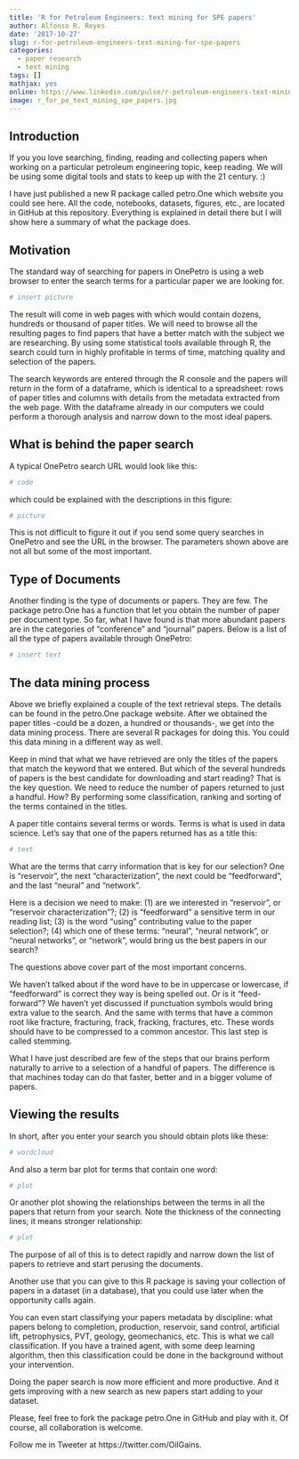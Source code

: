 ```yaml
---
title: 'R for Petroleum Engineers: text mining for SPE papers'
author: Alfonso R. Reyes
date: '2017-10-27'
slug: r-for-petroleum-engineers-text-mining-for-spe-papers
categories:
  - paper research
  - text mining
tags: []
mathjax: yes
online: https://www.linkedin.com/pulse/r-petroleum-engineers-text-mining-spe-papers-alfonso-r-reyes/
image: r_for_pe_text_mining_spe_papers.jpg
---
```


## Introduction
If you you love searching, finding, reading and collecting papers when working on a particular petroleum engineering topic, keep reading. We will be using some digital tools and stats to keep up with the 21 century. :)

I have just published a new R package called petro.One which website you could see here. All the code, notebooks, datasets, figures, etc., are located in GitHub at this repository. Everything is explained in detail there but I will show here a summary of what the package does.

## Motivation
The standard way of searching for papers in OnePetro is using a web browser to enter the search terms for a particular paper we are looking for.

```r
# insert picture
```

The result will come in web pages with which would contain dozens, hundreds or thousand of paper titles. We will need to browse all the resulting pages to find papers that have a better match with the subject we are researching. By using some statistical tools available through R, the search could turn in highly profitable in terms of time, matching quality and selection of the papers.

The search keywords are entered through the R console and the papers will return in the form of a dataframe, which is identical to a spreadsheet: rows of paper titles and columns with details from the metadata extracted from the web page. With the dataframe already in our computers we could perform a thorough analysis and narrow down to the most ideal papers.

## What is behind the paper search
A typical OnePetro search URL would look like this:

```r
# code
```

which could be explained with the descriptions in this figure:

```r
# picture
```

This is not difficult to figure it out if you send some query searches in OnePetro and see the URL in the browser. The parameters shown above are not all but some of the most important.

## Type of Documents
Another finding is the type of documents or papers. They are few. The package petro.One has a function that let you obtain the number of paper per document type. So far, what I have found is that more abundant papers are in the categories of "conference" and "journal" papers. Below is a list of all the type of papers available through OnePetro:

```r
# insert text
```

## The data mining process
Above we briefly explained a couple of the text retrieval steps. The details can be found in the petro.One package website. After we obtained the paper titles -could be a dozen, a hundred or thousands-, we get into the data mining process. There are several R packages for doing this. You could this data mining in a different way as well.

Keep in mind that what we have retrieved are only the titles of the papers that match the keyword that we entered. But which of the several hundreds of papers is the best candidate for downloading and start reading? That is the key question. We need to reduce the number of papers returned to just a handful. How? By performing some classification, ranking and sorting of the terms contained in the titles.

A paper title contains several terms or words. Terms is what is used in data science. Let's say that one of the papers returned has as a title this:

```r
# text
```

What are the terms that carry information that is key for our selection? One is "reservoir", the next "characterization", the next could be "feedforward", and the last "neural" and "network".

Here is a decision we need to make: (1) are we interested in "reservoir", or "reservoir characterization"?; (2) is "feedforward" a sensitive term in our reading list; (3) is the word "using" contributing value to the paper selection?; (4) which one of these terms: "neural", "neural network", or "neural networks", or "network", would bring us the best papers in our search?

The questions above cover part of the most important concerns.

We haven't talked about if the word have to be in uppercase or lowercase, if "feedforward" is correct they way is being spelled out. Or is it "feed-forward"? We haven't yet discussed if punctuation symbols would bring extra value to the search. And the same with terms that have a common root like fracture, fracturing, frack, fracking, fractures, etc. These words should have to be compressed to a common ancestor. This last step is called stemming.

What I have just described are few of the steps that our brains perform naturally to arrive to a selection of a handful of papers. The difference is that machines today can do that faster, better and in a bigger volume of papers.

## Viewing the results
In short, after you enter your search you should obtain plots like these:

```r
# wordcloud
```

And also a term bar plot for terms that contain one word:

```r
# plot
```

Or another plot showing the relationships between the terms in all the papers that return from your search. Note the thickness of the connecting lines; it means stronger relationship:

```r
# plot
```

The purpose of all of this is to detect rapidly and narrow down the list of papers to retrieve and start perusing the documents.

Another use that you can give to this R package is saving your collection of papers in a dataset (in a database), that you could use later when the opportunity calls again.

You can even start classifying your papers metadata by discipline: what papers belong to completion, production, reservoir, sand control, artificial lift, petrophysics, PVT, geology, geomechanics, etc. This is what we call classification. If you have a trained agent, with some deep learning algorithm, then this classification could be done in the background without your intervention.

Doing the paper search is now more efficient and more productive. And it gets improving with a new search as new papers start adding to your dataset.

Please, feel free to fork the package petro.One in GitHub and play with it. Of course, all collaboration is welcome.

Follow me in Tweeter at https://twitter.com/OilGains.










